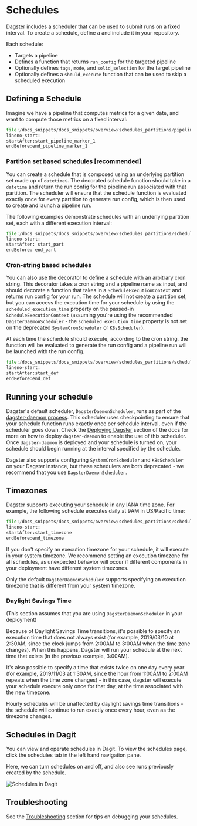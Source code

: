 
<DynamicMetaTags
  title="Schedules | Dagster"
  description="Dagster includes a scheduler that can be used to submit runs on a fixed interval."
/>

# Schedules

Dagster includes a scheduler that can be used to submit runs on a fixed interval. To create a schedule, define a <PyObject module="dagster" object="ScheduleDefinition"/> and include it in your repository.

Each schedule:

- Targets a pipeline
- Defines a function that returns `run_config` for the targeted pipeline
- Optionally defines `tags`, `mode`, and `solid_selection` for the target pipeline
- Optionally defines a `should_execute` function that can be used to skip a scheduled execution

## Defining a Schedule

Imagine we have a pipeline that computes metrics for a given date, and want to
compute those metrics on a fixed interval:

```python literalinclude caption=pipeline.py
file:/docs_snippets/docs_snippets/overview/schedules_partitions/pipeline.py
lineno-start:
startAfter:start_pipeline_marker_1
endBefore:end_pipeline_marker_1
```

### Partition set based schedules [recommended]

You can create a schedule that is composed using an underlying partition set made up of `datetime`s.
The decorated schedule function should take in a `datetime` and return the run config for the
pipeline run associated with that partition. The scheduler will ensure that the schedule function
is evaluated exactly once for every partition to generate run config, which is then
used to create and launch a pipeline run.

The following examples demonstrate schedules with an underlying partition set, each with a
different execution interval:

```python literalinclude caption=schedule_definition.py
file:/docs_snippets/docs_snippets/overview/schedules_partitions/schedule_definition.py
lineno-start:
startAfter: start_part
endBefore: end_part
```

### Cron-string based schedules

You can also use the <PyObject module="dagster" object="schedule" displayText="@schedule"/>
decorator to define a schedule with an arbitrary cron string. This decorator takes a cron string
and a pipeline name as input, and should decorate a function that takes in a
`ScheduleExecutionContext` and returns run config for your run. The schedule will not create a
partition set, but you can access the execution time for your schedule by using the
`scheduled_execution_time` property on the passed-in `ScheduleExecutionContext` (assuming you're
using the recommended `DagsterDaemonScheduler` - the `scheduled_execution_time` property is not set
on the deprecated `SystemCronScheduler` or `K8sScheduler`).

At each time the schedule should execute, according to the cron string, the function will be
evaluated to generate the run config and a pipeline run will be launched with the run config.

```python literalinclude caption=schedule_definition.py
file:/docs_snippets/docs_snippets/overview/schedules_partitions/schedule_definition.py
lineno-start:
startAfter:start_def
endBefore:end_def
```

## Running your schedule

Dagster's default scheduler, `DagsterDaemonScheduler`, runs as part
of the [dagster-daemon process](/overview/daemon). This scheduler uses checkpointing to ensure
that your schedule function runs exactly once per schedule interval, even if the scheduler goes
down. Check the [Deploying Dagster](/deploying) section of the docs for more on how to deploy
`dagster-daemon` to enable the use of this scheduler. Once `dagster-daemon` is deployed and your
schedule is turned on, your schedule should begin running at the interval specified by the schedule.

Dagster also supports configuring `SystemCronScheduler` and `K8sScheduler` on your Dagster instance,
but these schedulers are both deprecated - we recommend that you use `DagsterDaemonScheduler`.

## Timezones

Dagster supports executing your schedule in any IANA time zone. For example, the following schedule
executes daily at 9AM in US/Pacific time:

```python literalinclude caption=schedule_definition.py
file:/docs_snippets/docs_snippets/overview/schedules_partitions/schedule_definition.py
lineno-start:
startAfter:start_timezone
endBefore:end_timezone
```

If you don't specify an execution timezone for your schedule, it will execute in your system
timezone. We recommend setting an execution timezone for all schedules, as unexpected behavior will
occur if different components in your deployment have different system timezones.

Only the default `DagsterDaemonScheduler` supports specifying an execution timezone that is
different from your system timezone.

### Daylight Savings Time

(This section assumes that you are using `DagsterDaemonScheduler` in your deployment)

Because of Daylight Savings Time transitions, it's possible to specify an execution time that does not
always exist (for example, 2019/03/10 at 2:30AM, since the clock jumps from 2:00AM to
3:00AM when the time zone changes). When this happens, Dagster will run your schedule at the next time that exists (in the previous example,
3:00AM).

It's also possible to specify a time that exists twice on one day every year (for example,
2019/11/03 at 1:30AM, since the hour from 1:00AM to 2:00AM repeats when the time zone changes) - in this case, dagster will execute
your schedule execute only once for that day, at the time associated with the new timezone.

Hourly schedules will be unaffected by daylight savings time transitions - the schedule will
continue to run exactly once every hour, even as the timezone changes.

## Schedules in Dagit

You can view and operate schedules in Dagit. To view the schedules page, click the schedules tab in the left hand navigation pane.

Here, we can turn schedules on and off, and also see runs previously created by the schedule.

![Schedules in Dagit](/assets/images/overview/schedules_partitions/schedules.png)

## Troubleshooting

See the [Troubleshooting](/troubleshooting/schedules) section for tips on debugging your schedules.
